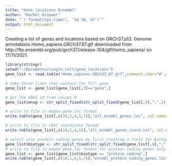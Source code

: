 ```yaml
---
title: "Gene locations Ensembl"
author: "Rachel Brouwer"
date: "`r format(Sys.time(), '%d %B, %Y')`"
output: html_document
---
```


Creating a list of genes and locations based on GRCh37.p13.
Genome annotations Homo_sapiens.GRCh37.87.gtf downloaded from http://ftp.ensembl.org/pub/grch37/release-104/gtf/homo_sapiens/ on 17/11/2021.



```r
library(stringr)
setwd("~/Documents/single_cell/gene_locations")
gene_list <- read.table("Homo_sapiens.GRCh37.87.gtf",comment.char="#",sep='\t',quote="")

# take those lines that contain the full gene
gene_list <- gene_list[gene_list[,3]=="gene",]

# get the ENSG id from column 9
gene_list$ensg <- str_split_fixed(str_split_fixed(gene_list[,9],";",2)[,1],"\"",3)[,2]

# write to file in magma gene.loc format
write.table(gene_list[,c(10,1,4,5,7)],"all_ensmbl_genes.loc", col.names=F,row.names=F,quote=F)

# write to file in LDSC coordinate format
write.table(gene_list[,c(10,1,4,5)],"all_ensmbl_genes_coord.txt", col.names=F,row.names=F,quote=F)

# select only protein coding genes by first creating a field for biotype
gene_list$biotype <- str_split_fixed(str_split_fixed(gene_list[,9],";",5)[,5],"\"",3)[,2]
# write to file in magma gene.loc format for protein coding genes only
gene_list <- gene_list[gene_list$biotype == "protein_coding",]
write.table(gene_list[,c(10,1,4,5,7)],"ensmbl_protein_coding_genes.loc", col.names=F,row.names=F,quote=F)

```
